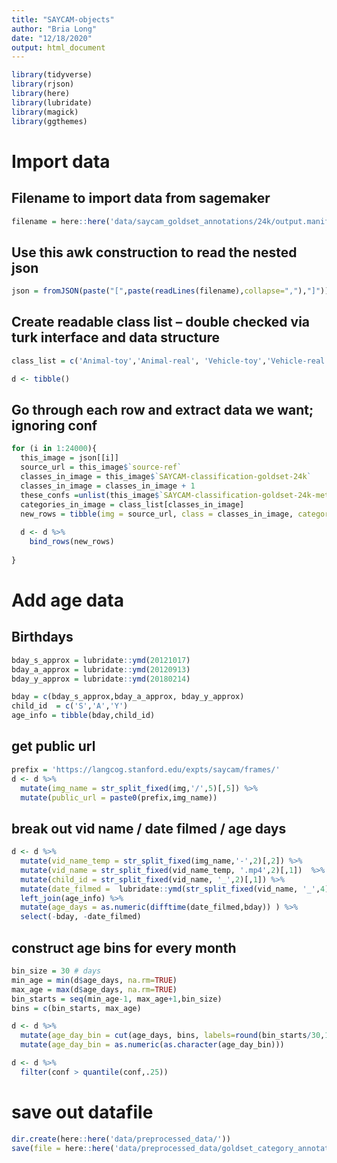 ```yaml
---
title: "SAYCAM-objects"
author: "Bria Long"
date: "12/18/2020"
output: html_document
---
```


```r
library(tidyverse)
library(rjson)
library(here)
library(lubridate)
library(magick)
library(ggthemes)
```

# Import data
## Filename to import data from sagemaker
```r
filename = here::here('data/saycam_goldset_annotations/24k/output.manifest')
```

## Use this awk construction to read the nested json
```r
json = fromJSON(paste("[",paste(readLines(filename),collapse=","),"]"))
```

## Create readable class list -- double checked via turk interface and data structure
```r
class_list = c('Animal-toy','Animal-real', 'Vehicle-toy','Vehicle-real','Toy','Utensil-Dish','Food','Furniture','Book','Person','Clothing','Plant', 'SmallObj','BigObj','Other','Nothing')

d <- tibble() 
```

## Go through each row and extract data we want; ignoring conf
```r
for (i in 1:24000){
  this_image = json[[i]]
  source_url = this_image$`source-ref`
  classes_in_image = this_image$`SAYCAM-classification-goldset-24k`
  classes_in_image = classes_in_image + 1
  these_confs =unlist(this_image$`SAYCAM-classification-goldset-24k-metadata`$`confidence-map`)
  categories_in_image = class_list[classes_in_image]
  new_rows = tibble(img = source_url, class = classes_in_image, category = categories_in_image, conf = these_confs)
  
  d <- d %>% 
    bind_rows(new_rows)
    
}

```


# Add age data
## Birthdays
```r
bday_s_approx = lubridate::ymd(20121017)
bday_a_approx = lubridate::ymd(20120913)
bday_y_approx = lubridate::ymd(20180214)

bday = c(bday_s_approx,bday_a_approx, bday_y_approx)
child_id  = c('S','A','Y')
age_info = tibble(bday,child_id)

```

## get public url
```r
prefix = 'https://langcog.stanford.edu/expts/saycam/frames/'
d <- d %>%
  mutate(img_name = str_split_fixed(img,'/',5)[,5]) %>%
  mutate(public_url = paste0(prefix,img_name))
```

## break out vid name / date filmed / age days
```r
d <- d %>%
  mutate(vid_name_temp = str_split_fixed(img_name,'-',2)[,2]) %>%
  mutate(vid_name = str_split_fixed(vid_name_temp, '.mp4',2)[,1])  %>%
  mutate(child_id = str_split_fixed(vid_name, '_',2)[,1]) %>%
  mutate(date_filmed =  lubridate::ymd(str_split_fixed(vid_name, '_',4)[,2])) %>%
  left_join(age_info) %>%
  mutate(age_days = as.numeric(difftime(date_filmed,bday)) ) %>%
  select(-bday, -date_filmed)
```

## construct age bins for every month 
```r
bin_size = 30 # days
min_age = min(d$age_days, na.rm=TRUE)
max_age = max(d$age_days, na.rm=TRUE)
bin_starts = seq(min_age-1, max_age+1,bin_size)
bins = c(bin_starts, max_age)

d <- d %>%
  mutate(age_day_bin = cut(age_days, bins, labels=round(bin_starts/30,1))) %>%
  mutate(age_day_bin = as.numeric(as.character(age_day_bin))) 
```


```r
d <- d %>%
  filter(conf > quantile(conf,.25))
```

# save out datafile
```r
dir.create(here::here('data/preprocessed_data/'))
save(file = here::here('data/preprocessed_data/goldset_category_annotations.RData'), d)
```

